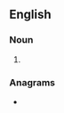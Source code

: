 ==English==

===Noun===
{{head|en|noun plural form}}

# {{plural of|handhold|lang=en}}

===Anagrams===
* {{anagrams|en|a=addhhlnos|hold hands}}